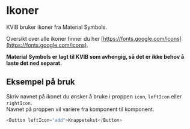 
<Meta title="Design Tokens/Ikoner" />

# Ikoner

KVIB bruker ikoner fra Material Symbols.

Oversikt over alle ikoner finner du her [https://fonts.google.com/icons](https://fonts.google.com/icons).

**Material Symbols er lagt til KVIB som avhengig, så det er ikke behov å laste det ned separat.**

## Eksempel på bruk

Skriv navnet på ikonet du ønsker å bruke i proppen `icon`, `leftIcon` eller `rightIcon`.\
Navnet på proppen vil variere fra komponent til komponent.

```js
<Button leftIcon="add">Knappetekst</Button>
```
